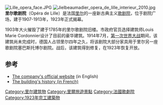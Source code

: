 [[File:Lille_opera_face.JPG|right]]
[[File:Jielbeaumadier_opera_de_lille_interieur_2010.jpg|thumb]]
'''里尔歌剧院'''（Opéra de Lille）是法国[[里尔|里尔]]的一座新古典主义[[歌剧院|歌剧院]]，位于剧院广场，建于1907-1913年，1923年正式揭幕。

1903年大火摧毁了建于1785年的里尔歌剧院旧楼。市政府官员选择建筑师Louis Marie Cordonnier设计了目前的豪华建筑。1914年7月，[[第一次世界大战|第一次世界大战]]期间，该建筑尚未完成时，德国人占领里尔四年之久，将该剧院大部分家具用于里尔另一座歌剧院塞巴斯托博尔剧院。战后，该建筑得到修复，在1923年恢复开放。  

==参考==
*[http://www.opera-lille.fr/en/ The company's official website] {{Wayback|url=http://www.opera-lille.fr/en/ |date=20210322154858 }} (in English) 
* [http://www.nordmag.com/nord_pas_de_calais/lille/patrimoine/lille_opera.htm  The building's history (in French)] {{Wayback|url=http://www.nordmag.com/nord_pas_de_calais/lille/patrimoine/lille_opera.htm |date=20210304010205 }}
{{coord|50.637522|3.065183|format=dms|display=title|type:landmark}}

[[Category:里尔建筑物|Category:里尔建筑物]]
[[Category:里爾旅遊景點|Category:里爾旅遊景點]]
[[Category:法國歌劇院|Category:法國歌劇院]]
[[Category:1923年完工建築物|Category:1923年完工建築物]]